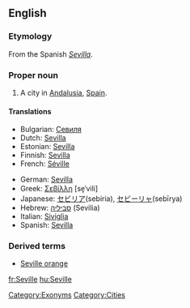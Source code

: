 ==English==

===Etymology===
From the Spanish ''[[Sevilla]]''.

===Proper noun===
{{en-proper noun}}

# A city in [[Andalusia]], [[Spain]].

====Translations====
{{top}}
*Bulgarian: [[Севиля]]
*Dutch: [[Sevilla]] {{n}}
*Estonian: [[Sevilla]]
*Finnish: [[Sevilla]]
*French: [[Séville]]
{{mid}}
*German: [[Sevilla]]
*Greek: [[Σεβίλλη]] [se̞ˈvili] {{f}}
*Japanese: [[セビリア]](sebiria), [[セビーリャ]](sebīrya)
*Hebrew: [[סביליה]] (Sevilia)
*Italian: [[Siviglia]] {{f}}
*Spanish: [[Sevilla]]
{{bottom}}

===Derived terms===
*[[Seville orange]]

[[Category:Exonyms]]
[[Category:Cities]]

[[fr:Seville]]
[[hu:Seville]]